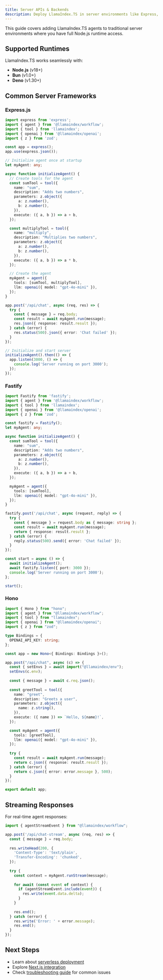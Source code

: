 ```yaml
---
title: Server APIs & Backends
description: Deploy LlamaIndex.TS in server environments like Express, Fastify, and standalone Node.js applications.
---
```


This guide covers adding LlamaIndex.TS agents to traditional server environments where you have full Node.js runtime access.

## Supported Runtimes

LlamaIndex.TS works seamlessly with:

- **Node.js** (v18+)
- **Bun** (v1.0+)
- **Deno** (v1.30+)

## Common Server Frameworks

### Express.js

```typescript
import express from 'express';
import { agent } from '@llamaindex/workflow';
import { tool } from 'llamaindex';
import { openai } from '@llamaindex/openai';
import { z } from 'zod';

const app = express();
app.use(express.json());

// Initialize agent once at startup
let myAgent: any;

async function initializeAgent() {
  // Create tools for the agent
  const sumTool = tool({
    name: "sum",
    description: "Adds two numbers",
    parameters: z.object({
      a: z.number(),
      b: z.number(),
    }),
    execute: ({ a, b }) => a + b,
  });

  const multiplyTool = tool({
    name: "multiply",
    description: "Multiplies two numbers",
    parameters: z.object({
      a: z.number(),
      b: z.number(),
    }),
    execute: ({ a, b }) => a * b,
  });

  // Create the agent
  myAgent = agent({
    tools: [sumTool, multiplyTool],
    llm: openai({ model: "gpt-4o-mini" }),
  });
}

app.post('/api/chat', async (req, res) => {
  try {
    const { message } = req.body;
    const result = await myAgent.run(message);
    res.json({ response: result.result });
  } catch (error) {
    res.status(500).json({ error: 'Chat failed' });
  }
});

// Initialize and start server
initializeAgent().then(() => {
  app.listen(3000, () => {
    console.log('Server running on port 3000');
  });
});
```

### Fastify

```typescript
import Fastify from 'fastify';
import { agent } from '@llamaindex/workflow';
import { tool } from 'llamaindex';
import { openai } from '@llamaindex/openai';
import { z } from 'zod';

const fastify = Fastify();
let myAgent: any;

async function initializeAgent() {
  const sumTool = tool({
    name: "sum",
    description: "Adds two numbers",
    parameters: z.object({
      a: z.number(),
      b: z.number(),
    }),
    execute: ({ a, b }) => a + b,
  });

  myAgent = agent({
    tools: [sumTool],
    llm: openai({ model: "gpt-4o-mini" }),
  });
}

fastify.post('/api/chat', async (request, reply) => {
  try {
    const { message } = request.body as { message: string };
    const result = await myAgent.run(message);
    return { response: result.result };
  } catch (error) {
    reply.status(500).send({ error: 'Chat failed' });
  }
});

const start = async () => {
  await initializeAgent();
  await fastify.listen({ port: 3000 });
  console.log('Server running on port 3000');
};

start();
```

### Hono

```typescript
import { Hono } from "hono";
import { agent } from "@llamaindex/workflow";
import { tool } from "llamaindex";
import { openai } from "@llamaindex/openai";
import { z } from "zod";

type Bindings = {
  OPENAI_API_KEY: string;
};

const app = new Hono<{ Bindings: Bindings }>();

app.post("/api/chat", async (c) => {
  const { setEnvs } = await import("@llamaindex/env");
  setEnvs(c.env);
  
  const { message } = await c.req.json();
  
  const greetTool = tool({
    name: "greet",
    description: "Greets a user",
    parameters: z.object({
      name: z.string(),
    }),
    execute: ({ name }) => `Hello, ${name}!`,
  });

  const myAgent = agent({
    tools: [greetTool],
    llm: openai({ model: "gpt-4o-mini" }),
  });
  
  try {
    const result = await myAgent.run(message);
    return c.json({ response: result.result });
  } catch (error) {
    return c.json({ error: error.message }, 500);
  }
});

export default app;
```

## Streaming Responses

For real-time agent responses:

```typescript
import { agentStreamEvent } from "@llamaindex/workflow";

app.post('/api/chat-stream', async (req, res) => {
  const { message } = req.body;
  
  res.writeHead(200, {
    'Content-Type': 'text/plain',
    'Transfer-Encoding': 'chunked',
  });
  
  try {
    const context = myAgent.runStream(message);
    
    for await (const event of context) {
      if (agentStreamEvent.include(event)) {
        res.write(event.data.delta);
      }
    }
    
    res.end();
  } catch (error) {
    res.write('Error: ' + error.message);
    res.end();
  }
});
```


## Next Steps

- Learn about [serverless deployment](/docs/llamaindex/getting_started/installation/serverless)
- Explore [Next.js integration](/docs/llamaindex/getting_started/installation/nextjs)
- Check [troubleshooting guide](/docs/llamaindex/getting_started/installation/troubleshooting) for common issues 
